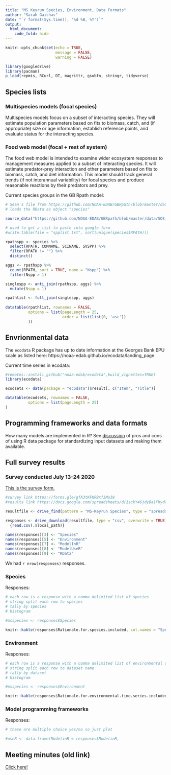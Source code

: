 ```yaml
---
title: "MS Keyrun Species, Environment, Data Formats"
author: "Sarah Gaichas"
date: "`r format(Sys.time(), '%d %B, %Y')`"
output:
  html_document:
    code_fold: hide
---
```


```r
knitr::opts_chunk$set(echo = TRUE, 
                      message = FALSE,
                      warning = FALSE)

library(googledrive)
library(pacman)
p_load(repmis, RCurl, DT, magrittr, gsubfn, stringr, tidyverse)

```

## Species lists

### Multispecies models (focal species)

Multispecies models focus on a subset of interacting species. They will estimate population parameters based on fits to biomass, catch, and (if appropriate) size or age information, establish reference points, and evaluate status for the interacting species.

### Food web model (focal + rest of system)

The food web model is intended to examine wider ecosystem responses to management measures applied to a subset of interacting species. It will estimate predator-prey interaction and other parameters based on fits to biomass, catch, and diet information. This model should track general trends (if not interannual variability) for focal species and produce reasonable reactions by their predators and prey.

Current species groups in the GB Rpath model:
```r

# Sean's file from https://github.com/NOAA-EDAB/GBRpath/blob/master/data/SOE_species_list.RData
# loads the RData as object "species"

source_data("https://github.com/NOAA-EDAB/GBRpath/blob/master/data/SOE_species_list.RData?raw=True")

# used to get a list to paste into google form
#write.table(file = "spplist.txt", sort(unique(species$RPATH)))

rpathspp <- species %>%
  select(RPATH, COMNAME, SCINAME, SVSPP) %>%
  filter(RPATH != "") %>%
  distinct() 

aggs <- rpathspp %>%
  count(RPATH, sort = TRUE, name = "Nspp") %>%
  filter(Nspp > 1)

singlespp <- anti_join(rpathspp, aggs) %>%
  mutate(Nspp = 1)

rpathlist <- full_join(singlespp, aggs)
  
datatable(rpathlist, rownames = FALSE, 
          options = list(pageLength = 25, 
                         order = list(list(0, 'asc'))
          ))

```


## Envrionmental data

The `ecodata` R package has up to date information at the Georges Bank EPU scale as listed here: https://noaa-edab.github.io/ecodata/landing_page. 

Current time series in ecodata:
```r

#remotes::install_github("noaa-edab/ecodata",build_vignettes=TRUE)
library(ecodata)

ecodsets <- data(package = "ecodata")$result[, c("Item", "Title")]

datatable(ecodsets, rownames = FALSE, 
          options = list(pageLength = 25)
)

```


## Programming frameworks and data formats

How many models are implemented in R? See [discussion](https://docs.google.com/document/d/19FpJ8w2a-ZZ8ZY4ZmsnjlIilLeN1X9_Tz1dM-KsdOOw/edit#heading=h.kvnvc0pxyvqq) of pros and cons of using R data package for standardizing input datasets and making them available.

## Full survey results

### Survey conducted July 13-24 2020

[This is the survey form.](https://forms.gle/gfA3tKFKRBxf3Mu38)

```r

#survey link https://forms.gle/gfA3tKFKRBxf3Mu38
#results link https://docs.google.com/spreadsheets/d/1sckY46jdyBa1Fhydw2syBawkjGPcHX4YwQmDCDBXcGU/edit#gid=284425233

resultfile <- drive_find(pattern = "MS-Keyrun Species", type = "spreadsheet")

responses <- drive_download(resultfile, type = "csv", overwrite = TRUE) %>%
  {read.csv(.$local_path)} 

names(responses)[3] <- "Species"
names(responses)[5] <- "Environment"
names(responses)[7] <- "ModelInR"
names(responses)[8] <- "ModelUseR"
names(responses)[9] <- "RData"

```

We had `r nrow(responses)` responses.

### Species

Responses:
```r
# each row is a response with a comma delimited list of species
# string split each row to species
# tally by species
# histogram

#msspecies <- responses$Species

```

```r
knitr::kable(responses$Rationale.for.species.included, col.names = "Species rationale", booktabs=TRUE)
```

### Environment

Responses:
```r
# each row is a response with a comma delimited list of environmental data
# string split each row to dataset name
# tally by dataset
# histogram

#msspecies <- responses$Environment

```

```r
knitr::kable(responses$Rationale.for.environmental.time.series.included, col.names = "Environment rationale", booktabs=TRUE)
```

### Model programming frameworks

Responses:
```r
# these are multiple choice yes/no so just plot

#useR <- data.frame(ModelinR = responses$ModelinR,


```

## Meeting minutes (old link)

[Click here!](https://docs.google.com/document/d/19FpJ8w2a-ZZ8ZY4ZmsnjlIilLeN1X9_Tz1dM-KsdOOw/edit#heading=h.kvnvc0pxyvqq)